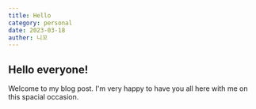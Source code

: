 ```yaml
---
title: Hello
category: personal
date: 2023-03-18
auther: 니꼬
---
```


## Hello everyone!

Welcome to my blog post. I'm very happy to have you all here with me on this spacial occasion.
